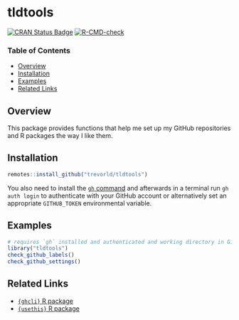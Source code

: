 # tldtools

[![CRAN Status Badge](https://www.r-pkg.org/badges/version/tldtools)](https://cran.r-project.org/package=tldtools)
[![R-CMD-check](https://github.com/trevorld/tldtools/actions/workflows/R-CMD-check.yaml/badge.svg?branch=main)](https://github.com/trevorld/tldtools/actions)

### Table of Contents

* [Overview](#overview)
* [Installation](#installation)
* [Examples](#examples)
* [Related Links](#links)

## <a name="overview">Overview</a>

This package provides functions that help me set up my GitHub repositories and R packages the way I like them.

## <a name="installation">Installation</a>

```r
remotes::install_github("trevorld/tldtools")
```

You also need to install the [`gh` command](https://cli.github.com/) and
afterwards in a terminal run `gh auth login` to authenticate with your GitHub account or alternatively
set an appropriate `GITHUB_TOKEN` environmental variable.

## <a name="examples">Examples</a>

```r
# requires `gh` installed and authenticated and working directory in Github repository
library("tldtools")
check_github_labels()
check_github_settings()
```

## <a name="links">Related Links</a>

* [`{ghcli}` R package](https://github.com/trevorld/ghcli)
* [`{usethis}` R package](https://github.com/r-lib/usethis)

